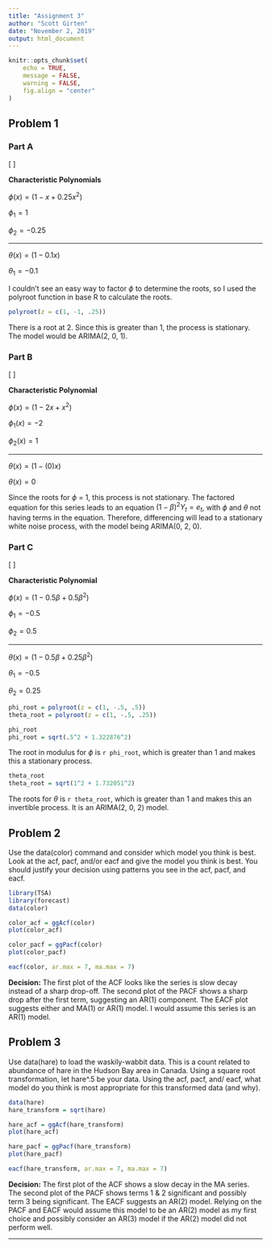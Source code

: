 ```yaml
---
title: "Assignment 3"
author: "Scott Girten"
date: "November 2, 2019"
output: html_document
---
```


```r
knitr::opts_chunk$set(
	echo = TRUE,
	message = FALSE,
	warning = FALSE,
	fig.align = "center"
)
```

## Problem 1

### Part A

\[
\begin{eqnarray}
Y_t &=& Y_{t-1} - 0.25Y_{t-2} + e_t - 0.1e_{t-1} \\
Y_t - Y_{t-1} + 0.25Y_{t-2} &=& e_t - 0.1e_{t-1} \\
(1 - \beta + 0.25\beta^2)Y_t &=& (1 - 0.1\beta)e_t
\end{eqnarray}
\]

**Characteristic Polynomials**

$\phi(x) = (1 - x + 0.25x^2)$

$\phi_1 = 1$

$\phi_2 = -0.25$

***
$\theta(x) = (1 - 0.1x)$

$\theta_1 = -0.1$

I couldn't see an easy way to factor $\phi$ to determine the roots, so I used the polyroot function in base R to calculate the roots.

```r
polyroot(z = c(1, -1, .25))

```
There is a root at 2.  Since this is greater than 1, the process is stationary.  The model would be ARIMA(2, 0, 1).

### Part B

\[
\begin{eqnarray}
Y_t &=& 2Y_{t-1} - Y_{t-2} + e_t \\
Y_t - 2Y_{t-1} + Y_{t-2} &=& e_t \\
(1 - 2\beta + \beta^2)Y_t &=& e_t \\
(1 - \beta)^2Y_t &=& e_t
\end{eqnarray}
\]

**Characteristic Polynomial**

$\phi(x) = (1 - 2x + x^2)$

$\phi_1(x) = -2$

$\phi_2(x) = 1$

***

$\theta(x) = (1 - (0)x)$

$\theta(x) = 0$

Since the roots for $\phi$ = 1, this process is not stationary.  The factored equation for this series leads to an equation $(1 - \beta)^2Y_t = e_t$, with $\phi$ and $\theta$ not having terms in the equation.  Therefore, differencing will lead to a stationary white noise process, with the model being ARIMA(0, 2, 0).

### Part C

\[
\begin{eqnarray}
Y_t &=& 0.5Y_{t-1} - 0.5Y_{t-2} + e_t - 0.5e_{t-1} + 0.25e_{t-2} \\
Y_t - 0.5Y_{t-1} + 0.5Y_{t-2} &=& e_t - 0.5e_{t-1} + 0.25e_{t-2} \\
(1 - 0.5\beta + 0.5\beta^2)Y_t &=& (1 - 0.5\beta + 0.25\beta^2)e_t
\end{eqnarray}
\]

**Characteristic Polynomial**

$\phi(x) =  (1 - 0.5\beta + 0.5\beta^2)$

$\phi_1 = -0.5$

$\phi_2 = 0.5$

***

$\theta(x) = (1 - 0.5\beta + 0.25\beta^2)$

$\theta_1 = -0.5$

$\theta_2 = 0.25$

```r
phi_root = polyroot(z = c(1, -.5, .5))
theta_root = polyroot(z = c(1, -.5, .25))

phi_root
phi_root = sqrt(.5^2 + 1.322876^2)

```

The root in modulus for $\phi$ is `r phi_root`, which is greater than 1 and makes this a stationary process.  

```r
theta_root
theta_root = sqrt(1^2 + 1.732051^2)

```

The roots for $\theta$ is `r theta_root`, which is greater than 1 and makes this an invertible process.  It is an ARIMA(2, 0, 2) model.  


## Problem 2

Use the data(color) command and consider which model you think is best.   Look at the acf, pacf, and/or eacf and give the model you think is best.  You should justify your decision using patterns you see in the acf, pacf, and eacf.

```r
library(TSA)
library(forecast)
data(color)

color_acf = ggAcf(color)
plot(color_acf)
```

```r

color_pacf = ggPacf(color)
plot(color_pacf)
```

```r

eacf(color, ar.max = 7, ma.max = 7)

```

**Decision:** The first plot of the ACF looks like the series is slow decay instead of a sharp drop-off.  The second plot of the PACF shows a sharp drop after the first term, suggesting an AR(1) component.  The EACF plot suggests either and MA(1) or AR(1) model.  I would assume this series is an AR(1) model.
 
## Problem 3

Use data(hare) to load the waskily-wabbit data.  This is a count related to abundance of hare in the Hudson Bay area in Canada.  Using a square root transformation, let hare^.5 be your data.  Using the acf, pacf, and/ eacf, what model do you think is most appropriate for this transformed data (and why).   

```r
data(hare)
hare_transform = sqrt(hare)

hare_acf = ggAcf(hare_transform)
plot(hare_acf)

```

```r
hare_pacf = ggPacf(hare_transform)
plot(hare_pacf)

```

```r
eacf(hare_transform, ar.max = 7, ma.max = 7)

```

**Decision:** The first plot of the ACF shows a slow decay in the MA series.  The second plot of the PACF shows terms 1 & 2 significant and possibly term 3 being significant.  The EACF suggests an AR(2) model.  Relying on the PACF and EACF would assume this model to be an AR(2) model as my first choice and  possibly consider an AR(3) model if the AR(2) model did not perform well.  







***
